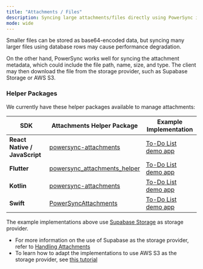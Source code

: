```yaml
---
title: "Attachments / Files"
description: Syncing large attachments/files directly using PowerSync is not recommended.
mode: wide
---
```


Smaller files can be stored as base64-encoded data, but syncing many larger files using database rows may cause performance degradation.

On the other hand, PowerSync works well for syncing the attachment metadata, which could include the file path, name, size, and type. The client may then download the file from the storage provider, such as Supabase Storage or AWS S3.

### Helper Packages

We currently have these helper packages available to manage attachments:

| SDK                           | Attachments Helper Package                                                                  | Example Implementation                                                                                                |
| ----------------------------- | ------------------------------------------------------------------------------------------- | --------------------------------------------------------------------------------------------------------------------- |
| **React Native / JavaScript** | [powersync-attachments](https://www.npmjs.com/package/@powersync/attachments)               | [To-Do List demo app](https://github.com/powersync-ja/powersync-js/tree/main/demos/react-native-supabase-todolist) |
| **Flutter**                   | [powersync\_attachments\_helper](https://pub.dev/packages/powersync_attachments_helper) | [To-Do List demo app](https://github.com/powersync-ja/powersync.dart/tree/master/demos/supabase-todolist)          |
| **Kotlin**                    | [powersync-attachments](https://github.com/powersync-ja/powersync-kotlin/tree/main/core/src/commonMain/kotlin/com/powersync/attachments) | [To-Do List demo app](https://github.com/powersync-ja/powersync-kotlin/tree/main/demos/android-supabase-todolist) |
| **Swift**                     | [PowerSyncAttachments](https://github.com/powersync-ja/powersync-swift/tree/main/Sources/PowerSyncAttachments) | [To-Do List demo app](https://github.com/powersync-ja/powersync-swift/tree/main/Examples/SupabaseTodoList) |

The example implementations above use [Supabase Storage](https://supabase.com/docs/guides/storage) as storage provider. 
* For more information on the use of Supabase as the storage provider, refer to [Handling Attachments](/integration-guides/supabase-+-powersync/handling-attachments)
* To learn how to adapt the implementations to use AWS S3 as the storage provider, see [this tutorial](/tutorials/client/attachments-and-files/aws-s3-storage-adapter)
